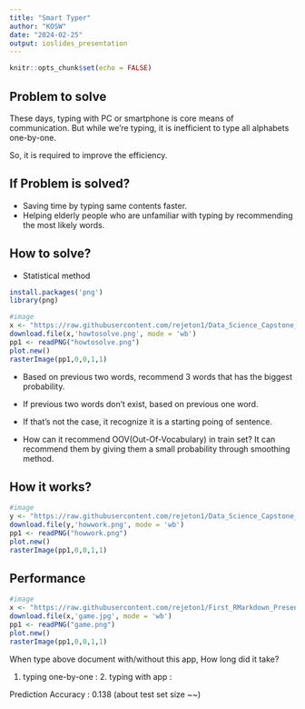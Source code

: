 ---
title: "Smart Typer"
author: "KOSW"
date: "2024-02-25"
output: ioslides_presentation
---

```{r setup, include=FALSE}
knitr::opts_chunk$set(echo = FALSE)
```




## Problem to solve

These days, typing with PC or smartphone is core means of communication.
But while we're typing, it is inefficient to type all alphabets one-by-one.

So, it is required to improve the efficiency.


## If Problem is solved?

- Saving time by typing same contents faster.
- Helping elderly people who are unfamiliar with typing by recommending the most likely words.

## How to solve?

- Statistical method

```{r, echo=FALSE, message=FALSE}
install.packages('png')
library(png)
```


```{r}
#image
x <- "https://raw.githubusercontent.com/rejeton1/Data_Science_Capstone_Project/main/How%20to%20solve%20img.png"
download.file(x,'howtosolve.png', mode = 'wb')
pp1 <- readPNG("howtosolve.png")
plot.new() 
rasterImage(pp1,0,0,1,1)
```

- Based on previous two words, recommend 3 words that has the biggest probability.
- If previous two words don't exist, based on previous one word.
- If that's not the case, it recognize it is a starting poing of sentence.

* How can it recommend OOV(Out-Of-Vocabulary) in train set?
It can recommend them by giving them a small probability through smoothing method.

## How it works?

```{r, fig.height=10, fig.width=10}
#image
y <- "https://raw.githubusercontent.com/rejeton1/Data_Science_Capstone_Project/main/howwork.png"
download.file(y,'howwork.png', mode = 'wb')
pp1 <- readPNG("howwork.png")
plot.new() 
rasterImage(pp1,0,0,1,1)
```


## Performance

```{r}
#image
x <- "https://raw.githubusercontent.com/rejeton1/First_RMarkdown_Presentation/main/game.png"
download.file(x,'game.jpg', mode = 'wb')
pp1 <- readPNG("game.png")
plot.new() 
rasterImage(pp1,0,0,1,1)
```
When type above document with/without this app,
How long did it take?

1. typing one-by-one :     2. typing with app : 


Prediction Accuracy : 0.138
(about test set size ~~)
